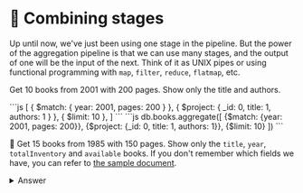 
# 👐 Combining stages

Up until now, we've just been using one stage in the pipeline. But the power of the aggregation pipeline is that we can use many stages, and the output of one will be the input of the next. Think of it as UNIX pipes or using functional programming with `map`, `filter`, `reduce`, `flatmap`, etc.

Get 10 books from 2001 with 200 pages. Show only the title and authors.

<Tabs groupId="aggregations">
  <TabItem value="atlas" label="Atlas UI">
```js
[
    {
        $match: { year: 2001, pages: 200 }
    },
    {
        $project: { _id: 0, title: 1, authors: 1 }
    },
    {
        $limit: 10
    },
]
```
  </TabItem>
  <TabItem value="mongodb-shell" label="MongoDB Shell">
```js
db.books.aggregate([
    {$match: {year: 2001, pages: 200}}, {$project: {_id: 0, title: 1, authors: 1}}, {$limit: 10}
])
```
  </TabItem>
</Tabs>


👐 Get 15 books from 1985 with 150 pages. Show only the `title`, `year`, `totalInventory` and `available` books. If you don't remember which fields we have, you can refer to [the sample document](/docs/simple-queries/project).

<details>
<summary>Answer</summary>
<div>

<Tabs groupId="aggregations">
  <TabItem value="atlas" label="Atlas UI">
```js
[
    {
        $match: { year: 1985, pages: 150 }
    },
    {
        $project: { _id: 0, title: 1, year: 1, totalInventory: 1, available: 1 }
    },
    {
        $limit: 15
    },
]
```

  </TabItem>
  <TabItem value="mongodb-shell" label="MongoDB Shell">
```js
db.books.aggregate([
    {$match: {year: 1985, pages: 150}}, {$project: {_id: 0, title: 1, year: 1, totalInventory: 1, available: 1}}, {$limit: 15}
])
```
  </TabItem>
</Tabs>

</div>
</details>
